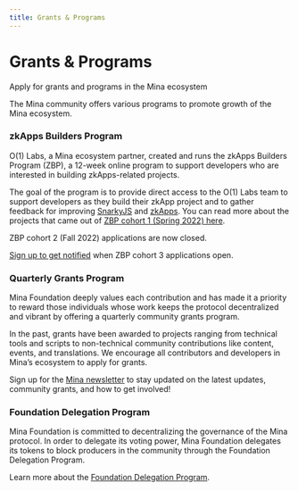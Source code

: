 ```yaml
---
title: Grants & Programs
---
```


# Grants & Programs



<Subhead>
  Apply for grants and programs in the Mina ecosystem
</Subhead>

The Mina community offers various programs to promote growth of the Mina ecosystem.

### zkApps Builders Program

O(1) Labs, a Mina ecosystem partner, created and runs the zkApps Builders Program (ZBP), a 12-week online program to support developers who are interested in building zkApps-related projects.

The goal of the program is to provide direct access to the O(1) Labs team to support developers as they build their zkApp project and to gather feedback for improving [SnarkyJS](/zkapps/snarkyjs-reference) and [zkApps](/zkapps). You can read more about the projects that came out of [ZBP cohort 1 (Spring 2022) here](https://minaprotocol.com/blog/zkapps-builders-program-spring-2022-wrapup).

ZBP cohort 2 (Fall 2022) applications are now closed.

[Sign up to get notified](https://forms.gle/HWcqjj4RuCBFUAU18) when ZBP cohort 3 applications open.


### Quarterly Grants Program

Mina Foundation deeply values each contribution and has made it a priority to reward those individuals whose work keeps the protocol decentralized and vibrant by offering a quarterly community grants program.

In the past, grants have been awarded to projects ranging from technical tools and scripts to non-technical community contributions like content, events, and translations. We encourage all contributors and developers in Mina’s ecosystem to apply for grants.

Sign up for the [Mina newsletter](https://minaprotocol.com/) to stay updated on the latest updates, community grants, and how to get involved!

### Foundation Delegation Program

Mina Foundation is committed to decentralizing the governance of the Mina protocol. In order to delegate its voting power, Mina Foundation delegates its tokens to block producers in the community through the Foundation Delegation Program.

Learn more about the [Foundation Delegation Program](/participate/grants-and-programs).
